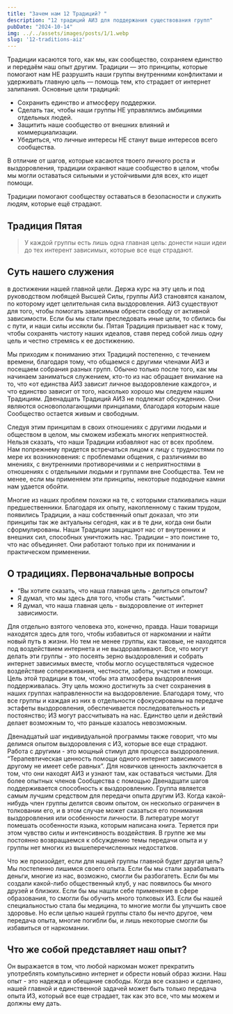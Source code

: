 ```yaml
---
title: "Зачем нам 12 Традиций? "
description: "12 традиций АИЗ для поддержания существования групп"
pubDate: "2024-10-14"
img: ../../assets/images/posts/1/1.webp
slug: '12-traditions-aiz'
---
```


Традиции касаются того, как мы, как сообщество, сохраняем единство и передаём наш опыт другим. Традиции — это принципы, которые помогают нам НЕ разрушить наши группы внутренними конфликтами и удерживать главную цель — помощь тем, кто страдает от интернет залипания. Основные цели традиций:

- Сохранить единство и атмосферу поддержки.
- Сделать так, чтобы наши группы НЕ управлялись амбициями отдельных людей.
- Защитить наше сообщество от внешних влияний и коммерциализации.
- Убедиться, что личные интересы НЕ станут выше интересов всего сообщества.

В отличие от шагов, которые касаются твоего личного роста и выздоровления, традиции охраняют наше сообщество в целом, чтобы мы могли оставаться сильными и устойчивыми для всех, кто ищет помощи.

Традиции помогают сообществу оставаться в безопасности и служить людям, которые ещё страдают.

## Традиция Пятая

> У каждой группы есть лишь одна главная цель: донести наши идеи до тех интерент зависимых, которые все еще страдают.

## Суть нашего служения

в достижении нашей главной цели. Держа курс на эту цель и под руководством любящей Высшей Силы, группы АИЗ становятся каналом, по которому идет целительная сила выздоровления. АИЗ существуют для того, чтобы помогать зависимым обрести свободу от активной зависимости. Если бы мы стали преследовать иные цели, то сбились бы с пути, и наши силы иссякли бы. Пятая Традиция призывает нас к тому, чтобы сохранять чистоту наших идеалов, ставя перед собой лишь одну цель и честно стремясь к ее достижению.

Мы приходим к пониманию этих Традиций постепенно, с течением времени, благодаря тому, что общаемся с другими членами АИЗ и посещаем собрания разных групп. Обычно только после того, как мы начинаем заниматься служением, кто-то из нас обращает внимание на то, что «от единства АИЗ зависит личное выздоровление каждого», и что единство зависит от того, насколько хорошо мы следуем нашим Традициям. Двенадцать Традиций АИЗ не подлежат обсуждению. Они являются основополагающими принципами, благодаря которым наше Сообщество остается живым и свободным.

Следуя этим принципам в своих отношениях с другими людьми и обществом в целом, мы сможем избежать многих неприятностей. Нельзя сказать, что наши Традиции избавляют нас от всех проблем. Нам попрежнему придется встречаться лицом к лицу с трудностями по мере их возникновения: с проблемами общения, с различиями во мнениях, с внутренними противоречиями и с неприятностями в отношениях с отдельными людьми и группами вне Сообщества. Тем не менее, если мы применяем эти принципы, некоторые подводные камни нам удается обойти.

Многие из наших проблем похожи на те, с которыми сталкивались наши предшественники. Благодаря их опыту, накопленному с таким трудом, появились Традиции, а наш собственный опыт доказал, что эти принципы так же актуальны сегодня, как и в те дни, когда они были сформулированы. Наши Традиции защищают нас от внутренних и внешних сил, способных уничтожить нас. Традиции – это поистине то, что нас объединяет. Они работают только при их понимании и практическом применении.

## О традициях. Первоначальные вопросы

- “Вы хотите сказать, что наша главная цель - делиться опытом? 
- Я думал, что мы здесь для того, чтобы стать “чистыми”. 
- Я думал, что наша главная цель - выздоровление от интернет зависимости. 

Для отдельно взятого человека это, конечно, правда. Наши товарищи находятся здесь для того, чтобы избавиться от наркомании и найти новый путь в жизни. Но тем не менее группы, как таковые, не находятся под воздействием интернета и не выздоравливают. Все, что могут делать эти группы - это посеять зерно выздоровления и собрать интернет зависимых вместе, чтобы могло осуществляться чудесное воздействие сопереживания, честности, заботы, участия и помощи. Цель этой традиции в том, чтобы эта атмосфера выздоровления поддерживалась. Эту цель можно достигнуть за счет сохранения в наших группах направленности на выздоровление. Благодаря тому, что все группы и каждая из них в отдельности сфокусированы на передаче эстафеты выздоровления, обеспечивается последовательность и постоянство; ИЗ могут рассчитывать на нас. Единство цели и действий делает возможным то, что раньше казалось невозможным.

Двенадцатый шаг индивидуальной программы также говорит, что мы делимся опытом выздоровления с ИЗ, которые все еще страдают. Работа с другими - это мощный стимул для процесса выздоровления. “Терапевтическая ценность помощи одного интернет зависимого другому не имеет себе равных”. Для новичков ценность заключается в том, что они находят АИЗ и узнают там, как оставаться чистыми. Для более опытных членов Сообщества с помощью Двенадцати шагов поддерживается способность к выздоровлению. Группа является самым лучшим средством для передачи опыта другим ИЗ. Когда какой-нибудь член группы делится своим опытом, он несколько ограничен в толковании его, и в этом случае может сказаться его понимания выздоровления или особенности личности. В литературе могут помешать особенности языка, которым написана книга. Теряется при этом чувство силы и интенсивность воздействия. В группе же мы постоянно возвращаемся к обсуждению темы передачи опыта и у группы нет многих из вышеперечисленных недостатков.

Что же произойдет, если для нашей группы главной будет другая цель? Мы постепенно лишимся своего опыта. Если бы мы стали зарабатывать деньги, многие из нас, возможно, смогли бы разбогатеть. Если бы мы создали какой-либо общественный клуб, у нас появилось бы много друзей и близких. Если бы мы нашли себе применение в сфере образования, то смогли бы обучить много толковых ИЗ. Если бы нашей специальностью стала бы медицина, то многие могли бы улучшить свое здоровье. Но если целью нашей группы стало бы нечто другое, чем передача опыта, многие погибли бы, и лишь некоторые смогли бы избавиться от наркомании.

## Что же собой представляет наш опыт? 

Он выражается в том, что любой наркоман может прекратить употреблять компульсивно интернет и обрести новый образ жизни. Наш опыт - это надежда и обещание свободы. Когда все сказано и сделано, нашей главной и единственной задачей может быть только передача опыта ИЗ, который все еще страдает, так как это все, что мы можем и должны ему дать.